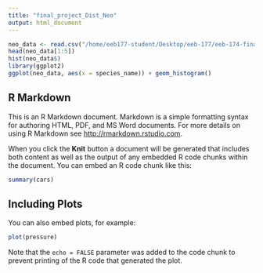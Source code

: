 ```yaml
---
title: "final_project_Dist_Neo"
output: html_document
---
```


```r
neo_data <- read.csv("/home/eeb177-student/Desktop/eeb-177/eeb-174-final-project/formatted_bold_data.csv")
head(neo_data[1:5])
hist(neo_data$)
library(ggplot2)
ggplot(neo_data, aes(x = species_name)) + geom_histogram()
```

## R Markdown

This is an R Markdown document. Markdown is a simple formatting syntax for authoring HTML, PDF, and MS Word documents. For more details on using R Markdown see <http://rmarkdown.rstudio.com>.

When you click the **Knit** button a document will be generated that includes both content as well as the output of any embedded R code chunks within the document. You can embed an R code chunk like this:

```r
summary(cars)
```

## Including Plots

You can also embed plots, for example:

```r
plot(pressure)
```

Note that the `echo = FALSE` parameter was added to the code chunk to prevent printing of the R code that generated the plot.
